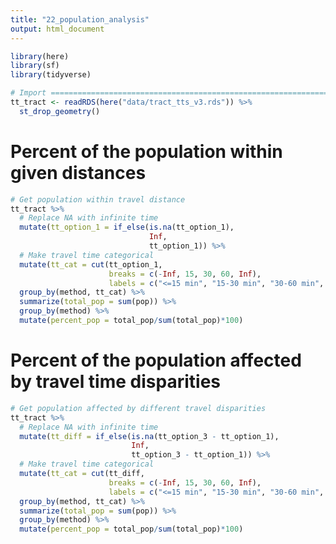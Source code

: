 ```yaml
---
title: "22_population_analysis"
output: html_document
---
```


```r
library(here)
library(sf)
library(tidyverse)

# Import =======================================================================
tt_tract <- readRDS(here("data/tract_tts_v3.rds")) %>%
  st_drop_geometry()
```

# Percent of the population within given distances

```r
# Get population within travel distance
tt_tract %>%
  # Replace NA with infinite time
  mutate(tt_option_1 = if_else(is.na(tt_option_1),
                               Inf,
                               tt_option_1)) %>%
  # Make travel time categorical
  mutate(tt_cat = cut(tt_option_1,
                      breaks = c(-Inf, 15, 30, 60, Inf),
                      labels = c("<=15 min", "15-30 min", "30-60 min", ">60 min"))) %>%
  group_by(method, tt_cat) %>%
  summarize(total_pop = sum(pop)) %>%
  group_by(method) %>%
  mutate(percent_pop = total_pop/sum(total_pop)*100)
```

# Percent of the population affected by travel time disparities

```r
# Get population affected by different travel disparities
tt_tract %>%
  # Replace NA with infinite time
  mutate(tt_diff = if_else(is.na(tt_option_3 - tt_option_1),
                           Inf,
                           tt_option_3 - tt_option_1)) %>%
  # Make travel time categorical
  mutate(tt_cat = cut(tt_diff,
                      breaks = c(-Inf, 15, 30, 60, Inf),
                      labels = c("<=15 min", "15-30 min", "30-60 min", ">60 min"))) %>%
  group_by(method, tt_cat) %>%
  summarize(total_pop = sum(pop)) %>%
  group_by(method) %>%
  mutate(percent_pop = total_pop/sum(total_pop)*100)
```

